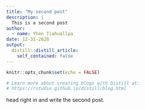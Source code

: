 ```yaml
---
title: "My second post"
description: |
  This is a second post
author:
  - name: Yhon Tiahuallpa
date: 12-31-2020
output:
  distill::distill_article:
    self_contained: false
---
```


```r
knitr::opts_chunk$set(echo = FALSE)

# Learn more about creating blogs with Distill at:
# https://rstudio.github.io/distill/blog.html

```

head right in and write the second post.



